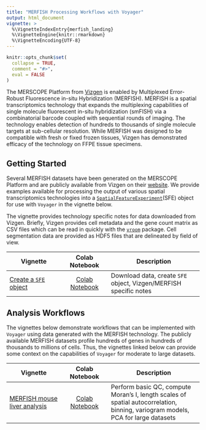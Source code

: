 ```yaml
---
title: "MERFISH Processing Workflows with Voyager"
output: html_document
vignette: >
  %\VignetteIndexEntry{merfish_landing}
  %\VignetteEngine{knitr::rmarkdown}
  %\VignetteEncoding{UTF-8}
---
```


```r
knitr::opts_chunk$set(
  collapse = TRUE,
  comment = "#>",
  eval = FALSE
)
```

The MERSCOPE Platform from [Vizgen](https://vizgen.com/products/) is enabled by Multiplexed Error-Robust Fluorescence in-situ Hybridization (MERFISH). MERFISH is a spatial transcriptomics technology that expands the multiplexing capabilities of single molecule fluorescent in-situ hybridization (smFISH) via a combinatorial barcode coupled with sequential rounds of imaging. The technology enables detection of hundreds to thousands of single molecule targets at sub-cellular resolution. While MERFISH was designed to be compatible with fresh or fixed frozen tissues, Vizgen has demonstrated efficacy of the technology on FFPE tissue specimens. 


## Getting Started

Several MERFISH datasets have been generated on the MERSCOPE Platform and are publicly available from Vizgen on their [website](https://vizgen.com/data-release-program/). We provide examples available for processing the output of various spatial transcriptomics technologies into a [`SpatialFeatureExperiment`](https://bioconductor.org/packages/devel/bioc/html/SpatialFeatureExperiment.html)(SFE) object for use with `Voyager` in the vignette below. 

The vignette provides technology specific notes for data downloaded from Vizgen. Briefly, Vizgen provides cell metadata and the gene count matrix as CSV files which can be read in quickly with the [`vroom`](https://cran.r-project.org/web/packages/vroom/index.html) package. Cell segmentation data are provided as HDF5 files that are delineated by field of view.


| Vignette | Colab Notebook | Description |
|--------------------|:---------------:|---------------------------------|
| [Create a `SFE` object](https://pachterlab.github.io/voyager/articles/create_sfe.html) | [Colab Notebook](https://colab.research.google.com/github/pachterlab/voyager/blob/documentation/vignettes/create_sfe.ipynb) | Download data, create `SFE` object, Vizgen/MERFISH specific notes |


## Analysis Workflows

The vignettes below demonstrate workflows that can be implemented with `Voyager` using data generated with the MERFISH technology. The publicly available MERFISH datasets profile hundreds of genes in hundreds of thousands to millions of cells. Thus, the vignettes linked below can provide some context on the capabilities of `Voyager` for moderate to large datasets. 

| Vignette | Colab Notebook | Description |
|--------------------|:---------------:|---------------------------------|
| [MERFISH mouse liver analysis](https://pachterlab.github.io/voyager/articles/vig6_merfish.html) | [Colab Notebook](https://colab.research.google.com/github/pachterlab/voyager/blob/documentation/vignettes/vig6_merfish.ipynb) | Perform basic QC, compute Moran's I, length scales of spatial autocorrelation, binning, variogram models, PCA for large datasets |
